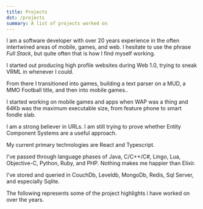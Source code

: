 ```yaml
---
title: Projects
dst: /projects
summary: A list of projects worked on
---
```



I am a software developer with over 20 years experience in the often intertwined areas of 
mobile, games, and web. 
I hesitate to use the phrase _Full Stack_, but quite often that is how I find myself working.

I started out producing high profile websites during Web 1.0, trying to sneak VRML in whenever I could.

From there I transitioned into games, building a text parser on a MUD, a MMO Football title, and then
into mobile games..

I started working on mobile games and apps when WAP was a thing and 64Kb was the maximum 
executable size, from feature phone to smart fondle slab.

I am a strong believer in URLs. I am still trying to prove whether Entity Component Systems 
are a useful approach.

My current primary technologies are React and Typescript. 

I've passed through language phases of Java, C/C++/C#, Lingo, Lua, Objective-C, Python, Ruby, and PHP.
Nothing makes me happier than Elixir.

I've stored and queried in CouchDb, Leveldb, MongoDb, Redis, Sql Server, and especially Sqlite.


The following represents some of the project highlights i have worked on over the years.

<ProjectsContainer />
